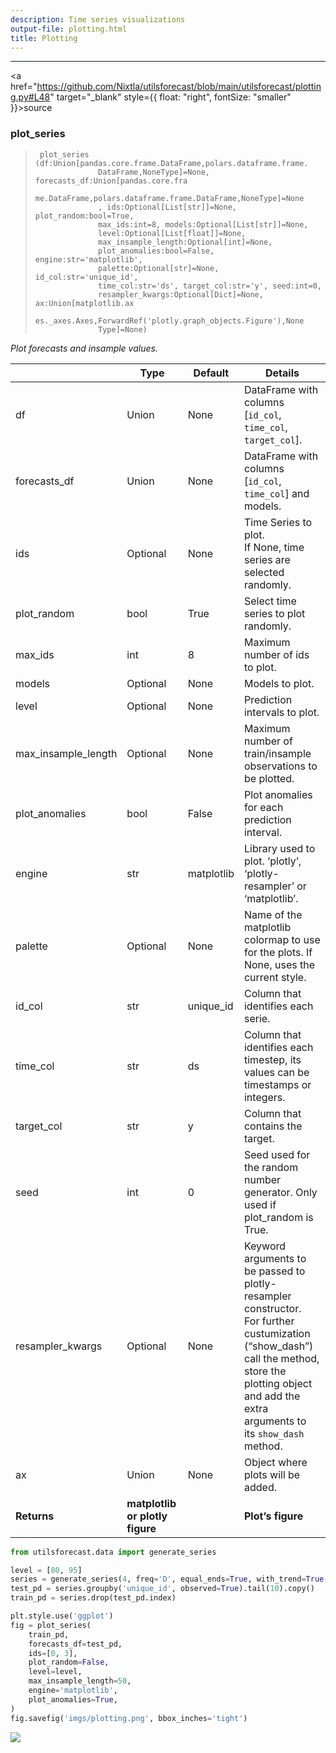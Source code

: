```yaml
---
description: Time series visualizations
output-file: plotting.html
title: Plotting
---
```



------------------------------------------------------------------------

<a
href="https://github.com/Nixtla/utilsforecast/blob/main/utilsforecast/plotting.py#L48"
target="_blank" style={{ float: "right", fontSize: "smaller" }}>source</a>

### plot_series

> ``` text
>  plot_series (df:Union[pandas.core.frame.DataFrame,polars.dataframe.frame.
>               DataFrame,NoneType]=None, forecasts_df:Union[pandas.core.fra
>               me.DataFrame,polars.dataframe.frame.DataFrame,NoneType]=None
>               , ids:Optional[List[str]]=None, plot_random:bool=True,
>               max_ids:int=8, models:Optional[List[str]]=None,
>               level:Optional[List[float]]=None,
>               max_insample_length:Optional[int]=None,
>               plot_anomalies:bool=False, engine:str='matplotlib',
>               palette:Optional[str]=None, id_col:str='unique_id',
>               time_col:str='ds', target_col:str='y', seed:int=0,
>               resampler_kwargs:Optional[Dict]=None, ax:Union[matplotlib.ax
>               es._axes.Axes,ForwardRef('plotly.graph_objects.Figure'),None
>               Type]=None)
> ```

*Plot forecasts and insample values.*

|  | **Type** | **Default** | **Details** |
|------|------------------|-------------------------|-------------------------|
| df | Union | None | DataFrame with columns \[`id_col`, `time_col`, `target_col`\]. |
| forecasts_df | Union | None | DataFrame with columns \[`id_col`, `time_col`\] and models. |
| ids | Optional | None | Time Series to plot.<br/>If None, time series are selected randomly. |
| plot_random | bool | True | Select time series to plot randomly. |
| max_ids | int | 8 | Maximum number of ids to plot. |
| models | Optional | None | Models to plot. |
| level | Optional | None | Prediction intervals to plot. |
| max_insample_length | Optional | None | Maximum number of train/insample observations to be plotted. |
| plot_anomalies | bool | False | Plot anomalies for each prediction interval. |
| engine | str | matplotlib | Library used to plot. ‘plotly’, ‘plotly-resampler’ or ‘matplotlib’. |
| palette | Optional | None | Name of the matplotlib colormap to use for the plots. If None, uses the current style. |
| id_col | str | unique_id | Column that identifies each serie. |
| time_col | str | ds | Column that identifies each timestep, its values can be timestamps or integers. |
| target_col | str | y | Column that contains the target. |
| seed | int | 0 | Seed used for the random number generator. Only used if plot_random is True. |
| resampler_kwargs | Optional | None | Keyword arguments to be passed to plotly-resampler constructor.<br/>For further custumization (“show_dash”) call the method,<br/>store the plotting object and add the extra arguments to<br/>its `show_dash` method. |
| ax | Union | None | Object where plots will be added. |
| **Returns** | **matplotlib or plotly figure** |  | **Plot’s figure** |

```python
from utilsforecast.data import generate_series
```


```python
level = [80, 95]
series = generate_series(4, freq='D', equal_ends=True, with_trend=True, n_models=2, level=level)
test_pd = series.groupby('unique_id', observed=True).tail(10).copy()
train_pd = series.drop(test_pd.index)
```


```python
plt.style.use('ggplot')
fig = plot_series(
    train_pd,
    forecasts_df=test_pd,
    ids=[0, 3],
    plot_random=False,
    level=level,    
    max_insample_length=50,
    engine='matplotlib',
    plot_anomalies=True,
)
fig.savefig('imgs/plotting.png', bbox_inches='tight')
```

![](/utilsforecast/imgs/plotting.png)

